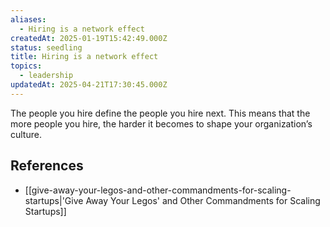 ```yaml
---
aliases:
  - Hiring is a network effect
createdAt: 2025-01-19T15:42:49.000Z
status: seedling
title: Hiring is a network effect
topics:
  - leadership
updatedAt: 2025-04-21T17:30:45.000Z
---
```

The people you hire define the people you hire next. This means that the more people you hire, the harder it becomes to shape your organization’s culture.

## References

- [[give-away-your-legos-and-other-commandments-for-scaling-startups|'Give Away Your Legos' and Other Commandments for Scaling Startups]]
